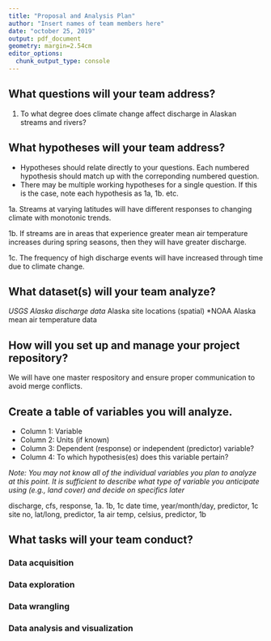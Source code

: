 ```yaml
---
title: "Proposal and Analysis Plan"
author: "Insert names of team members here"
date: "october 25, 2019"
output: pdf_document
geometry: margin=2.54cm
editor_options: 
  chunk_output_type: console
---
```


## What questions will your team address?

1. To what degree does climate change affect discharge in Alaskan streams and rivers?

## What hypotheses will your team address? 

* Hypotheses should relate directly to your questions. Each numbered hypothesis should match up with the correponding numbered question. 
* There may be multiple working hypotheses for a single question. If this is the case, note each hypothesis as 1a, 1b. etc.

1a. Streams at varying latitudes will have different responses to changing climate with monotonic trends.

1b. If streams are in areas that experience greater mean air temperature increases during spring seasons, then they will have greater discharge. 

1c. The frequency of high discharge events will have increased through time due to climate change. 


## What dataset(s) will your team analyze?

*USGS Alaska discharge data
*Alaska site locations (spatial)
*NOAA Alaska mean air temperature data


## How will you set up and manage your project repository? 

We will have one master respository and ensure proper communication to avoid merge conflicts.


## Create a table of variables you will analyze.

* Column 1: Variable
* Column 2: Units (if known)
* Column 3: Dependent (response) or independent (predictor) variable?
* Column 4: To which hypothesis(es) does this variable pertain?

*Note: You may not know all of the individual variables you plan to analyze at this point. It is sufficient to describe what type of variable you anticipate using (e.g., land cover) and decide on specifics later*

discharge, cfs, response, 1a. 1b, 1c
date time, year/month/day, predictor, 1c
site no, lat/long, predictor, 1a
air temp, celsius, predictor, 1b


## What tasks will your team conduct? 

### Data acquisition


### Data exploration


### Data wrangling


### Data analysis and visualization
